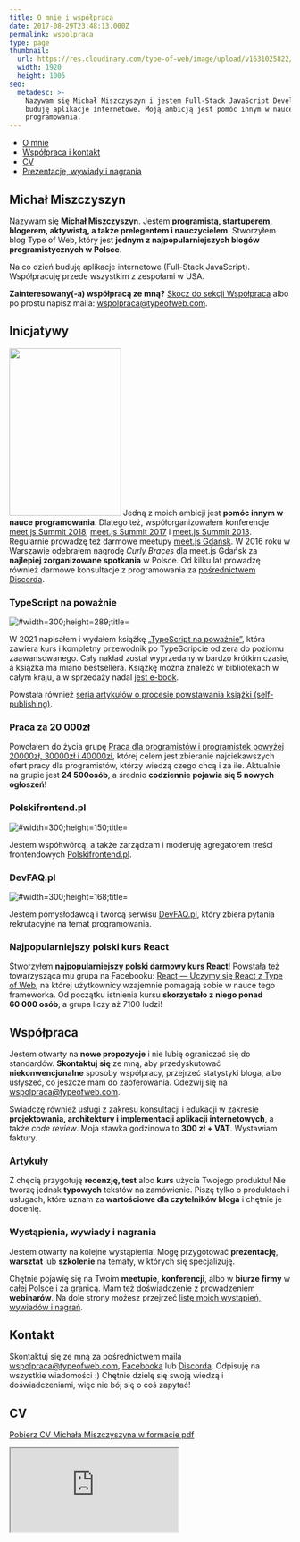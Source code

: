 ```yaml
---
title: O mnie i współpraca
date: 2017-08-29T23:48:13.000Z
permalink: wspolpraca
type: page
thumbnail:
  url: https://res.cloudinary.com/type-of-web/image/upload/v1631025822/wspolpraca_typeofweb_michal-miszczyszyn_oig5ha.png
  width: 1920
  height: 1005
seo:
  metadesc: >-
    Nazywam się Michał Miszczyszyn i jestem Full-Stack JavaScript Developerem:
    buduję aplikacje internetowe. Moją ambicją jest pomóc innym w nauce
    programowania.
---
```


- [O mnie](#michał-miszczyszyn)
- [Współpraca i kontakt](#współpraca)
- [CV](#cv)
- [Prezentacje, wywiady i nagrania](#prezentacje-wywiady-i-nagrania)

## Michał Miszczyszyn

Nazywam się **Michał Miszczyszyn**. Jestem **programistą, startuperem, blogerem, aktywistą, a także prelegentem i nauczycielem**. Stworzyłem blog Type of Web, który jest **jednym z najpopularniejszych blogów programistycznych w Polsce**.

Na co dzień buduję aplikacje internetowe (Full-Stack JavaScript). Współpracuję przede wszystkim z zespołami w USA.

**Zainteresowany(-a) współpracą ze mną?** [Skocz do sekcji Współpraca](#współpraca) albo po prostu napisz maila: [wspolpraca@typeofweb.com](mailto:wspolpraca@typeofweb.com).

## Inicjatywy

<img
  src="https://res.cloudinary.com/type-of-web/wp-content/uploads/2018/03/21686839_1666666120073907_3679910495411732745_o.jpg"
  alt=""
  width="200"
  height="300"
  class="alignright size-medium wp-image-1211"
/> Jedną z moich ambicji jest **pomóc innym w nauce programowania**. Dlatego też, współorganizowałem konferencje [meet.js
Summit 2018](https://typeofweb.com/call-for-proposals-na-meet-js-summit-2018/), [meet.js Summit 2017](https://typeofweb.com/meet-js-summit-2017-kulisami/)
i [meet.js Summit 2013](http://summit.meetjs.pl/2013/). Regularnie prowadzę też darmowe meetupy [meet.js Gdańsk](https://facebook.com/meetjspl).
W 2016 roku w Warszawie odebrałem nagrodę _Curly Braces_ dla meet.js Gdańsk za **najlepiej zorganizowane spotkania** w Polsce.
Od kilku lat prowadzę również darmowe konsultacje z programowania za [pośrednictwem Discorda](https://discord.typeofweb.com/).

### TypeScript na poważnie

![](https://res.cloudinary.com/type-of-web/image/upload/v1632757229/typescript-na-powaznie_begja5.webp '#width=300;height=289;title=')

W 2021 napisałem i wydałem książkę [„TypeScript na poważnie”](https://typescriptnapowaznie.pl/), która zawiera kurs i kompletny przewodnik po TypeScripcie od zera do poziomu zaawansowanego. Cały nakład został wyprzedany w bardzo krótkim czasie, a książka ma miano bestsellera. Książkę można znaleźć w bibliotekach w całym kraju, a w sprzedaży nadal [jest e-book](https://sklep.typeofweb.com/produkt/e-book-typescript-na-powaznie/).

Powstała również [seria artykułów o procesie powstawania książki (self-publishing)](https://typeofweb.com/kurs/self-publishing).

### Praca za 20 000zł

Powołałem do życia grupę [Praca dla programistów i programistek powyżej 20000zł, 30000zł i 40000zł](https://www.facebook.com/groups/280382479112568), której celem jest zbieranie najciekawszych ofert pracy dla programistów, którzy wiedzą czego chcą i za ile. Aktualnie na grupie jest **24 500osób**, a średnio **codziennie pojawia się 5 nowych ogłoszeń**!

### Polskifrontend.pl

![](https://res.cloudinary.com/type-of-web/image/upload/y_412/v1632756961/polskifrontend.pl_afavod.png '#width=300;height=150;title=')

Jestem współtwórcą, a także zarządzam i moderuję agregatorem treści frontendowych [Polskifrontend.pl](https://polskifrontend.pl).

### DevFAQ.pl

![](https://res.cloudinary.com/type-of-web/image/upload/v1632756285/devfaq.pl_kysqe5.png '#width=300;height=168;title=')

Jestem pomysłodawcą i twórcą serwisu [DevFAQ.pl](https://devfaq.pl), który zbiera pytania rekrutacyjne na temat programowania.

### Najpopularniejszy polski kurs React

Stworzyłem **najpopularniejszy polski darmowy kurs React**! Powstała też towarzysząca mu grupa na Facebooku: [React — Uczymy się React z Type of Web](https://www.facebook.com/groups/1491641220944430/), na której użytkownicy wzajemnie pomagają sobie w nauce tego frameworka. Od początku istnienia kursu **skorzystało z niego ponad 60 000 osób**, a grupa liczy aż 7100 ludzi!

## Współpraca

Jestem otwarty na **nowe propozycje** i nie lubię ograniczać się do standardów. **Skontaktuj się** ze mną, aby przedyskutować **niekonwencjonalne** sposoby współpracy, przejrzeć statystyki bloga, albo usłyszeć, co jeszcze mam do zaoferowania. Odezwij się na [wspolpraca@typeofweb.com](mailto:wspolpraca@typeofweb.com).

Świadczę również usługi z zakresu konsultacji i edukacji w zakresie **projektowania, architektury i implementacji aplikacji internetowych**, a także _code review_. Moja stawka godzinowa to **300 zł + VAT**. Wystawiam faktury.

### Artykuły

Z chęcią przygotuję **recenzję, test** albo **kurs** użycia Twojego produktu! Nie tworzę jednak **typowych** tekstów na zamówienie. Piszę tylko o produktach i usługach, które uznam za **wartościowe dla czytelników bloga** i chętnie je docenię.

### Wystąpienia, wywiady i nagrania

Jestem otwarty na kolejne wystąpienia! Mogę przygotować **prezentację**, **warsztat** lub **szkolenie** na tematy, w których się specjalizuję.

Chętnie pojawię się na Twoim **meetupie**, **konferencji**, albo w **biurze firmy** w całej Polsce i za granicą. Mam też doświadczenie z prowadzeniem **webinarów**. Na dole strony możesz przejrzeć [listę moich wystąpień, wywiadów i nagrań](#prezentacje-wywiady-i-nagrania).

## Kontakt

Skontaktuj się ze mną za pośrednictwem maila [wspolpraca@typeofweb.com](mailto:wspolpraca@typeofweb.com), [Facebooka](https://facebook.com/typeofweb) lub [Discorda](https://discord.typeofweb.com). Odpisuję na wszystkie wiadomości :) Chętnie dzielę się swoją wiedzą i doświadczeniami, więc nie bój się o coś zapytać!

<FacebookPageWidget tabs="messages" />

## CV

[Pobierz CV Michała Miszczyszyna w formacie pdf](/michal-miszczyszyn.cv.pdf)

<iframe
  className="cv-embed"
  src="https://docs.google.com/document/d/e/2PACX-1vT8PoY5_hppOCnHDPQRKdgkCcQYSsgzo3NUflS8Riblrk4AMWHIgIPDP6lXId7TEx7UrAjNHDqd_TYs/pub?embedded=true"
/>

## Prezentacje, wywiady i nagrania
